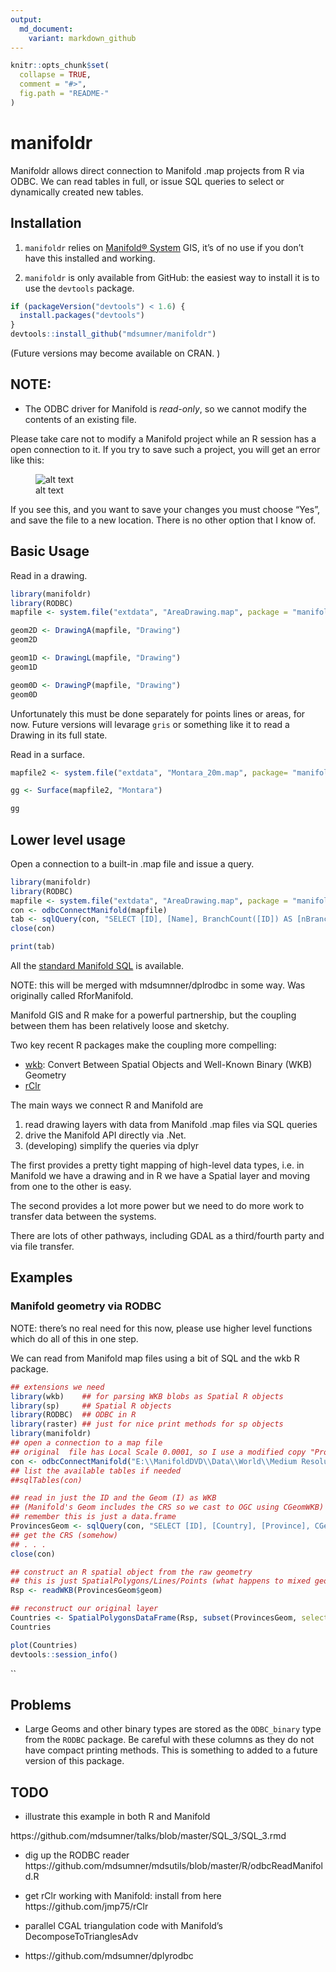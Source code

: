 ```yaml
---
output:
  md_document:
    variant: markdown_github
---
```




<!-- README.md is generated from README.Rmd. Please edit that file -->
```r
knitr::opts_chunk$set(
  collapse = TRUE,
  comment = "#>",
  fig.path = "README-"
)
```
# manifoldr

Manifoldr allows direct connection to Manifold .map projects from R via ODBC. We can read tables in full, or issue SQL queries to select or dynamically created new tables. 


## Installation

1) `manifoldr` relies on [Manifold® System](http://www.manifold.net) GIS, it's of no use if you don't have this installed and working. 

2) `manifoldr` is only available from GitHub: the easiest way to install it is to use the `devtools` package. 

```R
if (packageVersion("devtools") < 1.6) {
  install.packages("devtools")
}
devtools::install_github("mdsumner/manifoldr")
```

(Future versions may become available on CRAN. )


## NOTE: 

* The ODBC driver for Manifold is *read-only*, so we cannot modify the contents of an existing file. 

Please take care not to modify a Manifold project while an R session has a open connection to it. If you try to save such a project, you will get an error like this: 

![alt text](inst/extdata/openCon.png)

If you see this, and you want to save your changes you must choose "Yes", and save the file to a new location. There is no other option that I know of. 


## Basic Usage


Read in a drawing. 

```r
library(manifoldr)
library(RODBC)
mapfile <- system.file("extdata", "AreaDrawing.map", package = "manifoldr")

geom2D <- DrawingA(mapfile, "Drawing")
geom2D

geom1D <- DrawingL(mapfile, "Drawing")
geom1D

geom0D <- DrawingP(mapfile, "Drawing")
geom0D

```

Unfortunately this must be done separately for points lines or areas, for now. Future versions will levarage `gris` or something like it to read a Drawing in its full state. 

Read in a surface. 

```r
mapfile2 <- system.file("extdata", "Montara_20m.map", package= "manifoldr")

gg <- Surface(mapfile2, "Montara")

gg
```
## Lower level usage 

Open a connection to a built-in .map file and issue a query.  

```r
library(manifoldr)
library(RODBC)
mapfile <- system.file("extdata", "AreaDrawing.map", package = "manifoldr")
con <- odbcConnectManifold(mapfile)
tab <- sqlQuery(con, "SELECT [ID], [Name], BranchCount([ID]) AS [nBranch] FROM [Drawing] ORDER BY [nBranch]")
close(con)

print(tab)
```

All the [standard Manifold SQL](http://www.georeference.org/doc/manifold.htm#sql_in_manifold_system.htm) is available. 

NOTE: this will be merged with mdsumnner/dplrodbc in some way.  Was originally called RforManifold. 


Manifold GIS and R make for a powerful partnership, but the coupling between them has been relatively loose and sketchy. 

Two key recent R packages make the coupling more compelling:

* [wkb](http://cran.rstudio.com/web/packages/wkb/index.html): Convert Between Spatial Objects and Well-Known Binary (WKB) Geometry
* [rClr](https://rclr.codeplex.com)

The main ways we connect R and Manifold are 

1) read drawing layers with data from Manifold .map files via SQL queries
2) drive the Manifold API directly via .Net. 
3) (developing) simplify the queries via dplyr

The first provides a pretty tight mapping of high-level data types, i.e. in Manifold we have a drawing and in R we have a Spatial layer and moving from one to the other is easy. 

The second provides a lot more power but we need to do more work to transfer data between the systems. 

There are lots of other pathways, including GDAL as a third/fourth party and via file transfer. 


## Examples

### Manifold geometry via RODBC

NOTE: there's no real need for this now, please use higher level functions which do all of this in one step. 


We can read from Manifold map files using a bit of SQL and the wkb R package. 

```r
## extensions we need
library(wkb)    ## for parsing WKB blobs as Spatial R objects
library(sp)     ## Spatial R objects
library(RODBC)  ## ODBC in R
library(raster) ## just for nice print methods for sp objects
library(manifoldr)
## open a connection to a map file
## original  file has Local Scale 0.0001, so I use a modified copy "Provinces_"
con <- odbcConnectManifold("E:\\ManifoldDVD\\Data\\World\\Medium Resolution\\World Provinces.map")
## list the available tables if needed
##sqlTables(con)

## read in just the ID and the Geom (I) as WKB 
## (Manifold's Geom includes the CRS so we cast to OGC using CGeomWKB)
## remember this is just a data.frame
ProvincesGeom <- sqlQuery(con, "SELECT [ID], [Country], [Province], CGeomWKB(Geom(ID)) AS [geom] FROM [Provinces_] WHERE [Longitude (I)] > 100 AND [Latitude (I)] < 0")
## get the CRS (somehow)
## . . .
close(con)

## construct an R spatial object from the raw geometry
## this is just SpatialPolygons/Lines/Points (what happens to mixed geom layers?)
Rsp <- readWKB(ProvincesGeom$geom)

## reconstruct our original layer
Countries <- SpatialPolygonsDataFrame(Rsp, subset(ProvincesGeom, select = c("ID", "Country", "Province")))
Countries

plot(Countries)
devtools::session_info()
```

``


## Problems

* Large Geoms and other binary types are stored as the `ODBC_binary` type from the `RODBC` package. Be careful with these columns as they do not have compact printing methods. This is something to added to a future version of this package. 

## TODO

* illustrate this example in both  R and Manifold 

https://github.com/mdsumner/talks/blob/master/SQL_3/SQL_3.rmd

* dig up the RODBC reader https://github.com/mdsumner/mdsutils/blob/master/R/odbcReadManifold.R

* get rClr working with Manifold: install from here https://github.com/jmp75/rClr

* parallel CGAL triangulation code with Manifold's DecomposeToTrianglesAdv

* https://github.com/mdsumner/dplyrodbc
